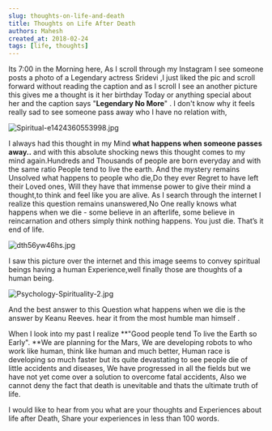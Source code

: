 ```yaml
---
slug: thoughts-on-life-and-death
title: Thoughts on Life After Death
authors: Mahesh
created_at: 2018-02-24
tags: [life, thoughts]
---
```



Its 7:00 in the Morning here, As I scroll through my Instagram I see someone posts a photo of a Legendary actress Sridevi ,I just liked the pic and scroll forward without reading the caption and as I scroll I see an another picture this gives me a thought is it her birthday Today or anything special about her and the caption says "**Legendary No More**" .
I don't know why it feels really sad to see someone pass away who I have no relation with,

![Spiritual-e1424360553998.jpg](https://steemitimages.com/DQmWrRsUNAn4Pkqp8FkWfTLxnryuBTKuohqDUAUwAqZZpW3/Spiritual-e1424360553998.jpg)

I always had this thought in my Mind **what happens when someone passes away..** and with this absolute shocking news this thought comes to my mind again.Hundreds and Thousands of people are born everyday and with the same ratio People tend to live the earth. And the mystery remains Unsolved what happens to people who die,Do they ever Regret to have left their Loved ones, Will they have that immense power to give their mind a thought,to think and feel like you are alive.
As I search through the internet I realize this question remains unanswered,No One really knows what happens when we die - some believe in an afterlife, some believe in reincarnation and others simply think nothing happens. You just die. That’s it end of life.

![dth56yw46hs.jpg](https://steemitimages.com/DQmRcc2rAF6LbbQwi2ccNfz7EJcnueHNx7qRCtrwLeQSqad/dth56yw46hs.jpg)

I saw this picture over the internet and this image seems to convey spiritual beings having a human Experience,well finally those are thoughts of a human being.

![Psychology-Spirituality-2.jpg](https://steemitimages.com/DQmcw2r6G26Hx41yWyrZeznhqD8Xmdo5nTFzV9wTRWffXKh/Psychology-Spirituality-2.jpg)

And the best answer to this Question what happens when we die is the answer by Keanu Reeves.
hear it from the most humble man himself .

<ReactPlayer
  autoplay={false}
  playing
  controls
  url="https://www.youtube.com/watch?v=7c2olMFEhK8"
/>

When I look into my past I realize **"Good people tend To live the Earth so Early". **We are planning for the Mars, We are developing robots to who work like human, think like human and much better, Human race is developing so much faster but its quite devastating to see people die of little accidents and diseases, We have progressed in all the fields but we have not yet come over a solution to overcome fatal accidents, Also we cannot deny the fact that death is unevitable and thats the ultimate truth of life.

I would like to hear from you what are your thoughts and Experiences about life after Death, Share your experiences in less than 100 words.
